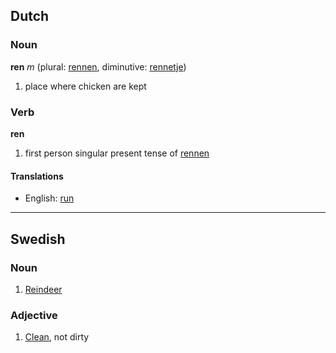 ==Dutch==
===Noun===
'''ren''' ''m'' (plural: [[rennen]], diminutive: [[rennetje]])

# place where chicken are kept

===Verb===
'''ren'''

# first person singular present tense of [[rennen]]

====Translations====
*English: [[run]]

----
==Swedish==

===Noun===
#[[Reindeer]]

===Adjective===
#[[Clean]], not dirty